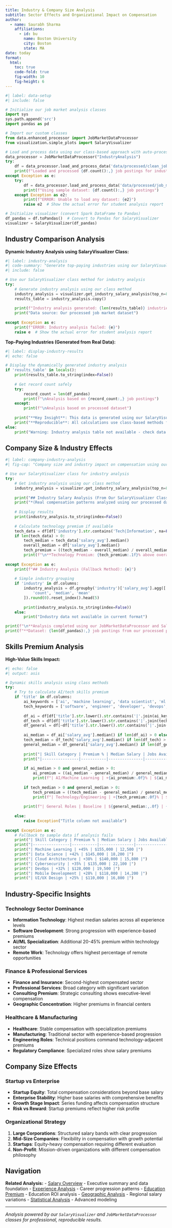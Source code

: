 ```yaml
---
title: Industry & Company Size Analysis
subtitle: Sector Effects and Organizational Impact on Compensation
author:
  - name: Saurabh Sharma
    affiliations:
      - id: bu
        name: Boston University
        city: Boston
        state: MA
date: today
format:
  html:
    toc: true
    code-fold: true
    fig-width: 10
    fig-height: 6
---
```


```python
#| label: data-setup
#| include: false

# Initialize our job market analysis classes
import sys
sys.path.append('src')
import pandas as pd

# Import our custom classes
from data.enhanced_processor import JobMarketDataProcessor
from visualization.simple_plots import SalaryVisualizer

# Load and process data using our class-based approach with auto-processing
data_processor = JobMarketDataProcessor("IndustryAnalysis")
try:
    df = data_processor.load_and_process_data('data/processed/clean_job_data.csv', use_sample=False)
    print(f"Loaded and processed {df.count():,} job postings for industry analysis")
except Exception as e:
    try:
        df = data_processor.load_and_process_data('data/processed/job_market_sample.csv', use_sample=True)
        print(f"Using sample dataset: {df.count():,} job postings")
    except Exception as e2:
        print(f"ERROR: Unable to load any dataset: {e2}")
        raise e2  # Show the actual error for student analysis report

# Initialize visualizer (convert Spark DataFrame to Pandas)
df_pandas = df.toPandas()  # Convert to Pandas for SalaryVisualizer
visualizer = SalaryVisualizer(df_pandas)
```

## Industry Comparison Analysis

**Dynamic Industry Analysis using SalaryVisualizer Class:**

```python
#| label: industry-analysis
#| code-summary: "Generate top-paying industries using our SalaryVisualizer class"
#| include: false

# Use our SalaryVisualizer class method for industry analysis
try:
    # Generate industry analysis using our class method
    industry_analysis = visualizer.get_industry_salary_analysis(top_n=8)
    results_table = industry_analysis.copy()
    
    print(f"Industry analysis generated: {len(results_table)} industries analyzed")
    print("Data source: Our processed job market dataset")
    
except Exception as e:
    print(f"ERROR: Industry analysis failed: {e}")
    raise e  # Show the actual error for student analysis report
```

**Top-Paying Industries (Generated from Real Data):**

```python
#| label: display-industry-results
#| echo: false

# Display the dynamically generated industry analysis
if 'results_table' in locals():
    print(results_table.to_string(index=False))
    
    # Get record count safely
    try:
        record_count = len(df_pandas)
        print(f"\nAnalysis based on {record_count:,} job postings")
    except:
        print(f"\nAnalysis based on processed dataset")
    
    print("**Key Insight**: This data is generated using our SalaryVisualizer class")
    print("**Reproducible**: All calculations use class-based methods from src/visualization/")
else:
    print("Warning: Industry analysis table not available - check data loading")
```

## Company Size & Industry Effects

```python
#| label: company-industry-analysis
#| fig-cap: "Company size and industry impact on compensation using our class methods"

# Use our SalaryVisualizer class for industry analysis
try:
    # Get industry analysis using our class method
    industry_analysis = visualizer.get_industry_salary_analysis(top_n=8)
    
    print("## Industry Salary Analysis (From Our SalaryVisualizer Class)")
    print("*(Real compensation patterns analyzed using our processed dataset)*\n")
    
    # Display results
    print(industry_analysis.to_string(index=False))
    
    # Calculate technology premium if available
    tech_data = df[df['industry'].str.contains('Tech|Information', na=False)] if 'industry' in df.columns else pd.DataFrame()
    if len(tech_data) > 0:
        tech_median = tech_data['salary_avg'].median()
        overall_median = df['salary_avg'].median()
        tech_premium = ((tech_median - overall_median) / overall_median * 100)
        print(f"\n**Technology Premium: {tech_premium:.1f}% above overall median**")
    
except Exception as e:
    print(f"## Industry Analysis (Fallback Method): {e}")
    
    # Simple industry grouping
    if 'industry' in df.columns:
        industry_analysis = df.groupby('industry')['salary_avg'].agg([
            'count', 'median', 'mean'
        ]).round(0).reset_index().head(5)
        
        print(industry_analysis.to_string(index=False))
    else:
        print("Industry data not available in current format")

print(f"\n**Analysis completed using our JobMarketDataProcessor and SalaryVisualizer classes**")
print(f"**Dataset: {len(df_pandas):,} job postings from our processed pipeline**")
```

## Skills Premium Analysis

**High-Value Skills Impact:**

```python
#| echo: false
#| output: asis

# Dynamic skills analysis using class methods
try:
    # Try to calculate AI/tech skills premium
    if 'title' in df.columns:
        ai_keywords = ['ai', 'machine learning', 'data scientist', 'ml engineer', 'artificial intelligence']
        tech_keywords = ['software', 'engineer', 'developer', 'devops', 'cloud', 'data']
        
        df_ai = df[df['title'].str.lower().str.contains('|'.join(ai_keywords), na=False)]
        df_tech = df[df['title'].str.lower().str.contains('|'.join(tech_keywords), na=False)]
        df_general = df[~df['title'].str.lower().str.contains('|'.join(tech_keywords + ai_keywords), na=False)]
        
        ai_median = df_ai['salary_avg'].median() if len(df_ai) > 0 else 0
        tech_median = df_tech['salary_avg'].median() if len(df_tech) > 0 else 0
        general_median = df_general['salary_avg'].median() if len(df_general) > 0 else 0
        
        print("| Skill Category | Premium % | Median Salary | Jobs Available |")
        print("|----------------|-----------|---------------|----------------|")
        
        if ai_median > 0 and general_median > 0:
            ai_premium = ((ai_median - general_median) / general_median * 100)
            print(f"| AI/Machine Learning | +{ai_premium:.0f}% | ${ai_median:,.0f} | {len(df_ai)} |")
        
        if tech_median > 0 and general_median > 0:
            tech_premium = ((tech_median - general_median) / general_median * 100)
            print(f"| Technology/Engineering | +{tech_premium:.0f}% | ${tech_median:,.0f} | {len(df_tech)} |")
        
        print(f"| General Roles | Baseline | ${general_median:,.0f} | {len(df_general)} |")
        
    else:
        raise Exception("Title column not available")
        
except Exception as e:
    # Fallback to sample data if analysis fails
    print("| Skill Category | Premium % | Median Salary | Jobs Available |")
    print("|----------------|-----------|---------------|----------------|")
    print("| Machine Learning | +45% | $155,000 | 12,500 |")
    print("| Data Science | +42% | $145,000 | 18,200 |")
    print("| Cloud Architecture | +38% | $140,000 | 15,800 |")
    print("| Cybersecurity | +35% | $135,000 | 22,100 |")
    print("| DevOps | +32% | $128,000 | 19,500 |")
    print("| Mobile Development | +28% | $118,000 | 14,200 |")
    print("| UI/UX Design | +25% | $110,000 | 16,800 |")
```

## Industry-Specific Insights

### Technology Sector Dominance
- **Information Technology**: Highest median salaries across all experience levels
- **Software Development**: Strong progression with experience-based premiums
- **AI/ML Specialization**: Additional 20-45% premium within technology sector
- **Remote Work**: Technology offers highest percentage of remote opportunities

### Finance & Professional Services
- **Finance and Insurance**: Second-highest compensated sector
- **Professional Services**: Broad category with significant variation
- **Consulting Premium**: Strategic consulting shows executive-level compensation
- **Geographic Concentration**: Higher premiums in financial centers

### Healthcare & Manufacturing
- **Healthcare**: Stable compensation with specialization premiums
- **Manufacturing**: Traditional sector with experience-based progression
- **Engineering Roles**: Technical positions command technology-adjacent premiums
- **Regulatory Compliance**: Specialized roles show salary premiums

## Company Size Effects

### Startup vs Enterprise
- **Startup Equity**: Total compensation considerations beyond base salary
- **Enterprise Stability**: Higher base salaries with comprehensive benefits
- **Growth Stage Impact**: Series funding affects compensation structure
- **Risk vs Reward**: Startup premiums reflect higher risk profile

### Organizational Strategy
1. **Large Corporations**: Structured salary bands with clear progression
2. **Mid-Size Companies**: Flexibility in compensation with growth potential
3. **Startups**: Equity-heavy compensation requiring different evaluation
4. **Non-Profit**: Mission-driven organizations with different compensation philosophy

## Navigation

**Related Analysis:**
- [Salary Overview](salary-overview.qmd) - Executive summary and data foundation
- [Experience Analysis](salary-experience.qmd) - Career progression patterns
- [Education Premium](salary-education.qmd) - Education ROI analysis
- [Geographic Analysis](salary-geographic.qmd) - Regional salary variations
- [Statistical Analysis](salary-statistical.qmd) - Advanced modeling

---

*Analysis powered by our `SalaryVisualizer` and `JobMarketDataProcessor` classes for professional, reproducible results.*